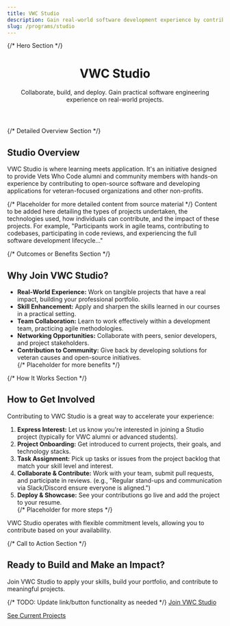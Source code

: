 ```yaml
---
title: VWC Studio
description: Gain real-world software development experience by contributing to impactful projects at VWC Studio.
slug: /programs/studio
---
```


<div className="tw-container tw-mx-auto tw-px-4 tw-py-8 md:tw-py-12">
  {/* Hero Section */}
  <header className="tw-bg-teal-100 tw-py-12 tw-px-6 tw-rounded-lg tw-mb-12 text-center">
    <h1 className="tw-text-4xl tw-font-bold tw-mb-3">VWC Studio</h1>
    <p className="tw-text-xl tw-text-gray-700">
      Collaborate, build, and deploy. Gain practical software engineering experience on real-world projects.
    </p>
  </header>

  {/* Detailed Overview Section */}
  <section aria-labelledby="overview-title" className="tw-mb-12">
    <h2 id="overview-title" className="tw-text-3xl tw-font-semibold tw-mb-6">Studio Overview</h2>
    <div className="tw-prose lg:tw-prose-xl tw-max-w-none">
      <p>
        VWC Studio is where learning meets application. It's an initiative designed to provide Vets Who Code alumni and community members with hands-on experience by contributing to open-source software and developing applications for veteran-focused organizations and other non-profits.
      </p>
      <p>
        {/* Placeholder for more detailed content from source material */}
        Content to be added here detailing the types of projects undertaken, the technologies used, how individuals can contribute, and the impact of these projects. For example, "Participants work in agile teams, contributing to codebases, participating in code reviews, and experiencing the full software development lifecycle..."
      </p>
    </div>
  </section>

  {/* Outcomes or Benefits Section */}
  <section aria-labelledby="benefits-title" className="tw-mb-12">
    <h2 id="benefits-title" className="tw-text-3xl tw-font-semibold tw-mb-6">Why Join VWC Studio?</h2>
    <ul className="tw-list-disc tw-list-inside tw-space-y-2 tw-prose lg:tw-prose-xl tw-max-w-none">
      <li><strong>Real-World Experience:</strong> Work on tangible projects that have a real impact, building your professional portfolio.</li>
      <li><strong>Skill Enhancement:</strong> Apply and sharpen the skills learned in our courses in a practical setting.</li>
      <li><strong>Team Collaboration:</strong> Learn to work effectively within a development team, practicing agile methodologies.</li>
      <li><strong>Networking Opportunities:</strong> Collaborate with peers, senior developers, and project stakeholders.</li>
      <li><strong>Contribution to Community:</strong> Give back by developing solutions for veteran causes and open-source initiatives.</li>
      {/* Placeholder for more benefits */}
    </ul>
  </section>

  {/* How It Works Section */}
  <section aria-labelledby="how-it-works-title" className="tw-mb-12">
    <h2 id="how-it-works-title" className="tw-text-3xl tw-font-semibold tw-mb-6">How to Get Involved</h2>
    <div className="tw-prose lg:tw-prose-xl tw-max-w-none">
      <p>
        Contributing to VWC Studio is a great way to accelerate your experience:
      </p>
      <ol className="tw-list-decimal tw-list-inside tw-space-y-2">
        <li><strong>Express Interest:</strong> Let us know you're interested in joining a Studio project (typically for VWC alumni or advanced students).</li>
        <li><strong>Project Onboarding:</strong> Get introduced to current projects, their goals, and technology stacks.</li>
        <li><strong>Task Assignment:</strong> Pick up tasks or issues from the project backlog that match your skill level and interest.</li>
        <li><strong>Collaborate & Contribute:</strong> Work with your team, submit pull requests, and participate in reviews. (e.g., "Regular stand-ups and communication via Slack/Discord ensure everyone is aligned.")</li>
        <li><strong>Deploy & Showcase:</strong> See your contributions go live and add the project to your resume.</li>
        {/* Placeholder for more steps */}
      </ol>
      <p>
        VWC Studio operates with flexible commitment levels, allowing you to contribute based on your availability.
      </p>
    </div>
  </section>

  {/* Call to Action Section */}
  <section aria-labelledby="cta-title" className="tw-text-center tw-py-12">
    <h2 id="cta-title" className="tw-text-3xl tw-font-semibold tw-mb-6">Ready to Build and Make an Impact?</h2>
    <p className="tw-text-lg tw-text-gray-700 tw-mb-8">
      Join VWC Studio to apply your skills, build your portfolio, and contribute to meaningful projects.
    </p>
    {/* TODO: Update link/button functionality as needed */}
    <a
      href="/contact" // Placeholder link, maybe to a contact form or specific application
      className="tw-inline-block tw-bg-green-600 tw-text-white tw-font-bold tw-py-3 tw-px-8 tw-rounded-lg tw-text-lg hover:tw-bg-green-700 tw-transition-colors tw-duration-300"
    >
      Join VWC Studio
    </a>
    <p className="tw-mt-4">
      <a href="/projects" className="tw-text-blue-600 hover:tw-underline">See Current Projects</a>
    </p>
  </section>
</div>
